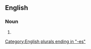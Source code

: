 ==English==

===Noun===
{{head|en|noun plural form}}

# {{plural of|headmistress|lang=en}}

[[Category:English plurals ending in "-es"]]